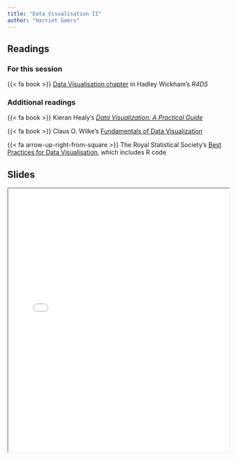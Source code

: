 ```yaml
---
title: "Data Visualisation II"
author: "Harriet Goers"
---
```


## Readings

### For this session

{{< fa book >}} [Data Visualisation chapter](https://r4ds.had.co.nz/data-visualisation.html) in Hadley Wickham's *R4DS*

### Additional readings

{{< fa book >}} Kieran Healy's [*Data Visualization: A Practical Guide*](https://socviz.co/)

{{< fa book >}} Claus O. Wilke's [Fundamentals of Data Visualization](https://clauswilke.com/dataviz/)

{{< fa arrow-up-right-from-square >}} The Royal Statistical Society's [Best Practices for Data Visualisation](https://royal-statistical-society.github.io/datavisguide/), which includes R code

## Slides

```{=html}
<iframe class="slide-deck" src="../content/slides/06-class.html" width = "100%" height = 600px></iframe>
```
